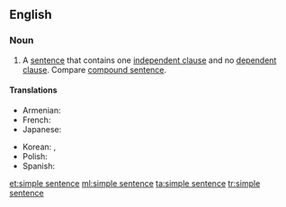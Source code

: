 ==English==

===Noun===
{{en-noun}}

# {{context|grammar|lang=en}} A [[sentence]] that contains one [[independent clause]] and no [[dependent clause]]. Compare [[compound sentence]].

====Translations====
{{trans-top|sentence containing one independent clause and no dependent clause}}
* Armenian: {{t|hy|պարզ նախադասություն|tr=parz naxadasut’yun}}
* French: {{t+|fr|phrase simple|f}}
* Japanese: {{t|ja|単文|tr=tanbun|sc=Jpan}}
{{trans-mid}}
* Korean: {{t+|ko|단문|sc=Kore}}, {{t|ko|단순문|sc=Kore}}
* Polish: {{t|pl|zdanie pojedyncze|n}}
* Spanish: {{t+|es|oración simple|f}}
{{trans-bottom}}

[[et:simple sentence]]
[[ml:simple sentence]]
[[ta:simple sentence]]
[[tr:simple sentence]]